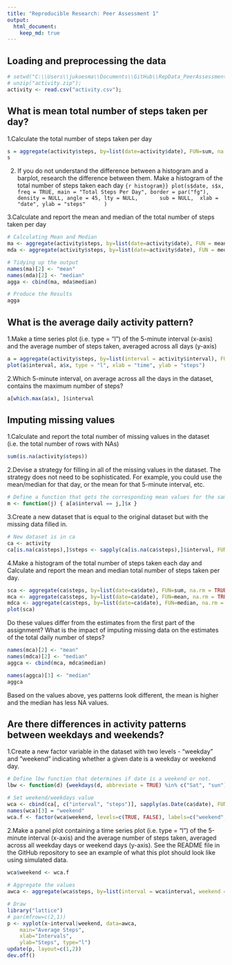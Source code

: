 ```yaml
---
title: "Reproducible Research: Peer Assessment 1"
output: 
  html_document:
    keep_md: true
---
```



## Loading and preprocessing the data
```r
# setwd("C:\\Users\\jukoesma\\Documents\\GitHub\\RepData_PeerAssessment1");
# unzip("activity.zip");
activity <- read.csv("activity.csv");
```
## What is mean total number of steps taken per day?

1.Calculate the total number of steps taken per day
```r
s = aggregate(activity$steps, by=list(date=activity$date), FUN=sum, na.rm = TRUE)
s
```


2. If you do not understand the difference between a histogram and a barplot, research the difference between them. Make a histogram of the total number of steps taken each day
```{r histogram}}
plot(s$date, s$x, freq = TRUE, main = "Total Steps Per Day", border = par("fg"), 
     density = NULL, angle = 45, lty = NULL, 
     sub = NULL,  xlab = "date", ylab = "steps"
     )
```

3.Calculate and report the mean and median of the total number of steps taken per day
```r
# Calculating Mean and Median
ma <- aggregate(activity$steps, by=list(date=activity$date), FUN = mean, na.rm = TRUE)
mda <- aggregate(activity$steps, by=list(date=activity$date), FUN = median, na.rm = TRUE)

# Tidying up the output
names(ma)[2] <- "mean"
names(mda)[2] <- "median"
agga <- cbind(ma, mda$median)

# Produce the Results
agga

```

## What is the average daily activity pattern?

1.Make a time series plot (i.e. type = "l") of the 5-minute interval (x-axis) and the average number of steps taken, averaged across all days (y-axis)
```r
a = aggregate(activity$steps, by=list(interval = activity$interval), FUN=mean, na.rm = TRUE)
plot(a$interval, a$x, type = "l", xlab = "time", ylab = "steps")
```

2.Which 5-minute interval, on average across all the days in the dataset, contains the maximum number of steps?

```r
a[which.max(a$x), ]$interval
```

## Imputing missing values

1.Calculate and report the total number of missing values in the dataset (i.e. the total number of rows with NAs)
```r
sum(is.na(activity$steps))
```

2.Devise a strategy for filling in all of the missing values in the dataset. The strategy does not need to be sophisticated. For example, you could use the mean/median for that day, or the mean for that 5-minute interval, etc.
```r
# Define a function that gets the corresponding mean values for the same interval
m <- function(j) { a[a$interval == j,]$x }

```

3.Create a new dataset that is equal to the original dataset but with the missing data filled in.
```r
# New dataset is in ca
ca <- activity
ca[is.na(ca$steps),]$steps <- sapply(ca[is.na(ca$steps),]$interval, FUN = m)
```

4.Make a histogram of the total number of steps taken each day and Calculate and report the mean and median total number of steps taken per day. 


```r
sca <- aggregate(ca$steps, by=list(date=ca$date), FUN=sum, na.rm = TRUE)
mca <- aggregate(ca$steps, by=list(date=ca$date), FUN=mean, na.rm = TRUE)
mdca <- aggregate(ca$steps, by=list(date=ca$date), FUN=median, na.rm = TRUE)
plot(sca)
```

Do these values differ from the estimates from the first part of the assignment? What is the impact of imputing missing data on the estimates of the total daily number of steps?
```r
names(mca)[2] <- "mean"
names(mdca)[2] <- "median"
aggca <- cbind(mca, mdca$median)

names(aggca)[3] <- "median"
aggca

```
Based on the values above, yes patterns look different, the mean is higher and the median has less NA values.


## Are there differences in activity patterns between weekdays and weekends?

1.Create a new factor variable in the dataset with two levels - "weekday" and "weekend" indicating whether a given date is a weekday or weekend day.
```r
# Define lbw function that determines if date is a weekend or not.
lbw <- function(d) {weekdays(d, abbreviate = TRUE) %in% c("Sat", "sun")}

# Set weekend/weekdays value
wca <- cbind(ca[, c("interval", "steps")], sapply(as.Date(ca$date), FUN = lbw))
names(wca)[3] = "weekend"
wca.f <- factor(wca$weekend, levels=c(TRUE, FALSE), labels=c("weekend", "weekdays"))
```

2.Make a panel plot containing a time series plot (i.e. type = "l") of the 5-minute interval (x-axis) and the average number of steps taken, averaged across all weekday days or weekend days (y-axis). See the README file in the GitHub repository to see an example of what this plot should look like using simulated data.


```r
wca$weekend <- wca.f
 
# Aggregate the values
awca <- aggregate(wca$steps, by=list(interval = wca$interval, weekend = wca$weekend), FUN = mean)

# Draw
library("lattice")
# par(mfrow=c(2,1))
p <- xyplot(x~interval|weekend, data=awca,
    main="Average Steps",
    xlab="Intervals",
    ylab="Steps", type="l")
update(p, layout=c(1,2))
dev.off()
```
